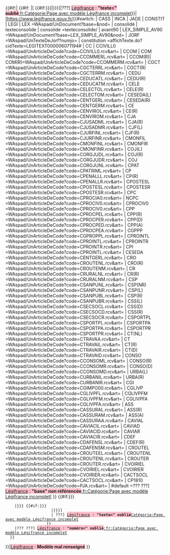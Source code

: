 <includeonly><span class="legifrance" style="font-size:100%">{{#if:{{{base|url}}}|<!--
-->{{#if:{{{url|}}}
|[{{{url}}}<!--
--> {{#if:{{{texte|{{{titre|}}}}}}|{{{texte|{{{titre|}}}}}}]|???] <span style="background-color:pink">[[:Template:Cite French law/Documentation|Légifrance]] : '''"texte=" oublié'''</span>[[:fr:Catégorie:Page avec modèle Légifrance incomplet]]}}|<!--
-->[https://www.legifrance.gouv.fr/{{#switch: {{{base}}}
| CASS | INCA | JADE | CONSTIT | LEGI | LEX   =WAspad/UnDocument?base={{{base}}}&nod=
| consolidé | texteconsolide | consolide      =texteconsolide/
| avant90 | LEX_SIMPLE_AV90                   =WAspad/UnDocument?base=LEX_SIMPLE_AV90&nod=
| JORF           =WAspad/UnTexteDeJorf?numjo=
| constitution   =affichTexte.do?cidTexte=LEGITEXT000006071194#
| CC | CCIVILL0  =WAspad/UnArticleDeCode?code=CCIVILL0.rcv&art=
| CCOM | COM     =WAspad/UnArticleDeCode?code=CCOMMERL.rcv&art=
| CCOM(R)| COM(R)=WAspad/UnArticleDeCode?code=CCOMMERM.rcv&art=
| CGCT           =WAspad/UnArticleDeCode?code=CGCTERRL.rcv&art=
| CGCT(R)        =WAspad/UnArticleDeCode?code=CGCTERRM.rcv&art=
| CEDU           =WAspad/UnArticleDeCode?code=CEDUCATL.rcv&art=
| CEDU(R)        =WAspad/UnArticleDeCode?code=CEDUCATM.rcv&art=
| CELE           =WAspad/UnArticleDeCode?code=CELECTOL.rcv&art=
| CELE(R)        =WAspad/UnArticleDeCode?code=CELECTOM.rcv&art=
| CESEDA(L)      =WAspad/UnArticleDeCode?code=CENTGERL.rcv&art=
| CESEDA(R)      =WAspad/UnArticleDeCode?code=CENTGERM.rcv&art=
| CE             =WAspad/UnArticleDeCode?code=CENVIROL.rcv&art=
| CE(R)          =WAspad/UnArticleDeCode?code=CENVIROM.rcv&art=
| CJA            =WAspad/UnArticleDeCode?code=CJUSADML.rcv&art=
| CJA(R)         =WAspad/UnArticleDeCode?code=CJUSADMR.rcv&art=
| CJF(L)         =WAspad/UnArticleDeCode?code=CJURFINL.rcv&art=
| CJF(R)         =WAspad/UnArticleDeCode?code=CJURFINR.rcv&art=
| CMONFIL        =WAspad/UnArticleDeCode?code=CMONFINL.rcv&art=
| CMONFIR        =WAspad/UnArticleDeCode?code=CMONFINR.rcv&art=
| COJ(L)         =WAspad/UnArticleDeCode?code=CORGJUDL.rcv&art=
| COJ(R)         =WAspad/UnArticleDeCode?code=CORGJUDR.rcv&art=
| COJ            =WAspad/UnArticleDeCode?code=CORGJUNL.rcv&art=
| CPAT           =WAspad/UnArticleDeCode?code=CPATRIML.rcv&art=
| CP             =WAspad/UnArticleDeCode?code=CPENALLL.rcv&art=
| CP(R)          =WAspad/UnArticleDeCode?code=CPENALLR.rcv&art=
| CPOSTESL       =WAspad/UnArticleDeCode?code=CPOSTESL.rcv&art=
| CPOSTESR       =WAspad/UnArticleDeCode?code=CPOSTESR.rcv&art=
| CPC            =WAspad/UnArticleDeCode?code=CPROCIA0.rcv&art=
| NCPC           =WAspad/UnArticleDeCode?code=CPROCIV0.rcv&art=
| CPROCIV0       =WAspad/UnArticleDeCode?code=CPROCIV0.rcv&art=
| CPP            =WAspad/UnArticleDeCode?code=CPROCPEL.rcv&art=
| CPP(R)         =WAspad/UnArticleDeCode?code=CPROCPER.rcv&art=
| CPP(D)         =WAspad/UnArticleDeCode?code=CPROCPED.rcv&art=
| CPP(A)         =WAspad/UnArticleDeCode?code=CPROCPEA.rcv&art=
| CGPPP          =WAspad/UnArticleDeCode?code=CGPROPPL.rcv&art=
| CPROINTL       =WAspad/UnArticleDeCode?code=CPROINTL.rcv&art=
| CPROINTR       =WAspad/UnArticleDeCode?code=CPROINTR.rcv&art=
| CPI            =WAspad/UnArticleDeCode?code=CPROINTL.rcv&art=
| CESEDA         =WAspad/UnArticleDeCode?code=CENTGERL.rcv&art=
| CRO            =WAspad/UnArticleDeCode?code=CROUTENL.rcv&art=
| CRO(R)         =WAspad/UnArticleDeCode?code=CROUTENM.rcv&art=
| CR             =WAspad/UnArticleDeCode?code=CRURALNL.rcv&art=
| CR(R)          =WAspad/UnArticleDeCode?code=CRURALNM.rcv&art=
| CSP            =WAspad/UnArticleDeCode?code=CSANPUNL.rcv&art=
| CSP(NR)        =WAspad/UnArticleDeCode?code=CSANPUNR.rcv&art=
| CSP(L)         =WAspad/UnArticleDeCode?code=CSANPUBL.rcv&art=
| CSP(R)         =WAspad/UnArticleDeCode?code=CSANPUBR.rcv&art=
| CSS(L)         =WAspad/UnArticleDeCode?code=CSECSOCL.rcv&art=
| CSS(D)         =WAspad/UnArticleDeCode?code=CSECSOCD.rcv&art=
| CSS(R)         =WAspad/UnArticleDeCode?code=CSECSOCR.rcv&art=
| CSPORTPL       =WAspad/UnArticleDeCode?code=CSPORTPL.rcv&art=
| CSPORTPA       =WAspad/UnArticleDeCode?code=CSPORTPA.rcv&art=
| CSPORTPR       =WAspad/UnArticleDeCode?code=CSPORTPR.rcv&art=
| CT(NL)         =WAspad/UnArticleDeCode?code=CTRAVAA.rcv&art=
| CT             =WAspad/UnArticleDeCode?code=CTRAVAIL.rcv&art=
| CT(R)          =WAspad/UnArticleDeCode?code=CTRAVAIR.rcv&art=
| CT(D)          =WAspad/UnArticleDeCode?code=CTRAVAID.rcv&art=
| CONSO          =WAspad/UnArticleDeCode?code=CCONSOML.rcv&art=
| CONSO(R)       =WAspad/UnArticleDeCode?code=CCONSOMR.rcv&art=
| CONSO(D)       =WAspad/UnArticleDeCode?code=CCONSOMD.rcv&art=
| URBA(L)        =WAspad/UnArticleDeCode?code=CURBANIL.rcv&art=
| URBA(R)        =WAspad/UnArticleDeCode?code=CURBANIR.rcv&art=
| CGI            =WAspad/UnArticleDeCode?code=CGIMPO00.rcv&art=
| CGLIVP         =WAspad/UnArticleDeCode?code=CGLIVPFL.rcv&art=
| CGLIVPFM       =WAspad/UnArticleDeCode?code=CGLIVPFM.rcv&art=
| CGLIVPFA       =WAspad/UnArticleDeCode?code=CGLIVPFA.rcv&art=
| ASS            =WAspad/UnArticleDeCode?code=CASSURAL.rcv&art=
| ASS(R)         =WAspad/UnArticleDeCode?code=CASSURAM.rcv&art=
| ASS(A)         =WAspad/UnArticleDeCode?code=CASSURAA.rcv&art=
| CAVIAL         =WAspad/UnArticleDeCode?code=CAVIACIL.rcv&art=
| CAVIAD         =WAspad/UnArticleDeCode?code=CAVIACID.rcv&art=
| CAVIAR         =WAspad/UnArticleDeCode?code=CAVIACIR.rcv&art=
| CDEF           =WAspad/UnArticleDeCode?code=CDAFENSL.rcv&art=
| CDEF(R)        =WAspad/UnArticleDeCode?code=CDAFENSM.rcv&art=
| CROUTEL        =WAspad/UnArticleDeCode?code=CROUTEEL.rcv&art=
| CROUTENL       =WAspad/UnArticleDeCode?code=CROUTENL.rcv&art=
| CROUTER        =WAspad/UnArticleDeCode?code=CROUTER.rcv&art=
| CVOIRIEL       =WAspad/UnArticleDeCode?code=CVOIRIEL.rcv&art=
| CVOIRIER       =WAspad/UnArticleDeCode?code=CVOIRIER.rcv&art=
| CACTSOCL       =WAspad/UnArticleDeCode?code=CACTSOCL.rcv&art=
| CP1810         =WAspad/UnArticleDeCode?code=PJA.rcv&art=
| #default       =??? ???] {{fr icon}}<span style="background-color:pink">[[:Template:Cite French law/Documentation|Légifrance]] : '''"base" non référencée'''</span>[[:fr:Catégorie:Page avec modèle Légifrance incomplet]][
}}<!--
-->{{#if:{{{numéro|{{{編號|}}}}}}
     |{{{numéro|{{{編號|}}}}}} {{#if:{{{texte|{{{titre|}}}}}}
                     |{{{texte|{{{titre|}}}}}}]
                     | ???] <span style="background-color:pink">[[:Template:Cite French law/Documentation|Légifrance]] : '''"texte=" oublié'''</span>[[Catégorie:Page avec modèle Légifrance incomplet]]
                   }}
     |??? ???] <span style="background-color:pink">[[:Template:Cite French law/Documentation|Légifrance]] : '''"numéro=" oublié'''</span>[[:fr:Catégorie:Page avec modèle Légifrance incomplet]]
   }}
}}|<span style="background-color:pink">[[:Template:Cite French law/Documentation|Légifrance]] : '''Modèle mal renseigné'''</span>
}}</span><!--
--></includeonly><noinclude>{{Documentation}}</noinclude>